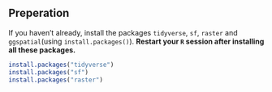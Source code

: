 ## Preperation
If you haven't already, install the packages `tidyverse`, `sf`, `raster` and `ggspatial`(using `install.packages()`). **Restart your `R` session after installing all these packages.**

```r
install.packages("tidyverse")
install.packages("sf")
install.packages("raster")
```

